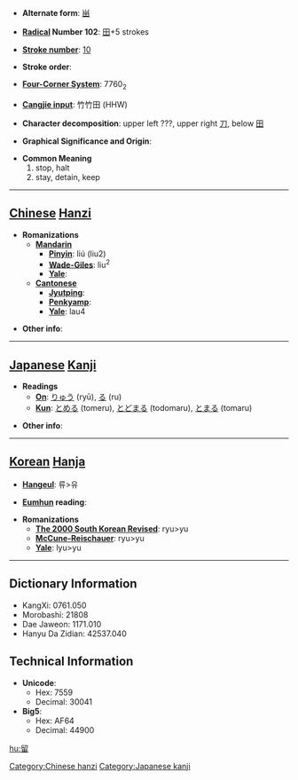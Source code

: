 * '''Alternate form''': [[畄]]

* '''[[Wiktionary:Chinese radical index| Radical]] Number 102''': [[Wiktionary:Chinese radical index 田|田]]+5 strokes

* '''[[Wiktionary:Chinese total strokes index|Stroke number]]''': [[Wiktionary:Chinese total strokes index 10|10]]

* '''Stroke order''': 

* '''[[Wiktionary:Chinese four corner index|Four-Corner System]]''': 7760<sub>2</sub>

* '''[[Wiktionary:Chinese Cangjie index|Cangjie input]]''': 竹竹田 (HHW)

* '''Character decomposition''': upper left ???, upper right [[刀]], below [[田]]

* '''Graphical Significance and Origin''': 

* '''Common Meaning'''
*#stop, halt
*# stay, detain, keep


----

== [[Chinese]] [[Hanzi]] ==

* '''Romanizations'''
** '''[[Mandarin]]'''
*** '''[[Pinyin]]''': liú (liu2)
*** '''[[Wade-Giles]]''': liu<sup>2</sup>
*** '''[[Yale]]''': 
** '''[[Cantonese]]'''
*** '''[[Jyutping]]''':
*** '''[[Penkyamp]]''': 
*** '''[[Yale]]''': lau4

* '''Other info''': 

----

== [[Japanese]] [[Kanji]] ==

* '''Readings'''
** '''[[On]]''': [[りゅう]] (ryū), [[る]] (ru)
** '''[[Kun]]''': [[とめる]] (tomeru), [[とどまる]] (todomaru), [[とまる]] (tomaru)

* '''Other info''':  

----

== [[Korean]] [[Hanja]] ==

* '''[[Hangeul]]''': 류>유

* '''[[Eumhun]] reading''': 

* '''Romanizations'''
** '''[[The 2000 South Korean Revised Romanization|The 2000 South Korean Revised]]''': ryu>yu
** '''[[McCune-Reischauer]]''': ryu>yu
** '''[[Yale]]''': lyu>yu

----

== Dictionary Information ==

* KangXi: 0761.050
* Morobashi: 21808
* Dae Jaweon: 1171.010
* Hanyu Da Zidian: 42537.040

== Technical Information ==

* '''Unicode''':
** Hex: 7559
** Decimal: 30041
* '''Big5''':
** Hex: AF64
** Decimal: 44900

[[Category:Chinese hanzi]]
[[Category:Japanese kanji]]

[[hu:留]]